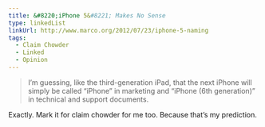 ```yaml
---
title: &#8220;iPhone 5&#8221; Makes No Sense
type: linkedList
linkUrl: http://www.marco.org/2012/07/23/iphone-5-naming
tags:
  - Claim Chowder
  - Linked
  - Opinion
---
```


> I’m guessing, like the third-generation iPad, that the next iPhone will simply be called “iPhone” in marketing and “iPhone (6th generation)” in technical and support documents.

Exactly. Mark it for claim chowder for me too. Because that’s my prediction.
